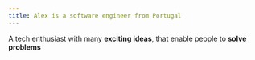 ```yaml
---
title: Alex is a software engineer from Portugal
---
```


A tech enthusiast with many <b className="text-primary lined-link">exciting ideas</b>, that enable people to <b className="text-primary lined-link">solve problems</b>
